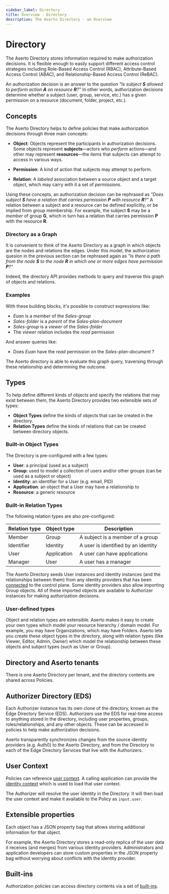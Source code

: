 ```yaml
---
sidebar_label: Directory
title: Overview - Directory
description: The Aserto Directory - an Overview
---
```


# Directory

The Aserto Directory stores information required to make authorization decisions. It is flexible enough to easily
support different access control strategies including Role-Based Access Control (RBAC), Attribute-Based Access Control
(ABAC), and Relationship-Based Access Control (ReBAC).

An authorization decision is an answer to the question *"Is subject __S__ allowed to perform action __A__ on resource __R__?"*
In other words, authorization decisions determine whether a subject (user, group, service, etc.) has a given permission on a resource
(document, folder, project, etc.).


## Concepts

The Aserto Directory helps to define policies that make authorization decisions through three main concepts:
* __Object__: Objects represent the participants in authorization decisions. Some objects represent __subjects__&mdash;actors who _perform_
  actions&mdash;and other may represent __resources__&mdash;the items that subjects can attempt to access in various ways.

* __Permission__: A kind of action that subjects may attempt to perform.

* __Relation__: A _labeled_ association between a source object and a target object, which may carry with it a set of
  _permissions_.

Using these concepts, an authorization decision can be rephrased as *"Does subject __S__ have a relation that carries
permission __P__ with resource __R__?"* A relation between a subject and a resource can be defined explicitly, or be implied from
group membership. For example, the subject __S__ may be a _member_ of group __G__, which in turn has a relation that
carries permission __P__ with the resource __R__.

### Directory as a Graph

It is convenient to think of the Aserto Directory as a graph in which objects are the nodes and relations the edges.
Under this model, the authorization quesion in the previous section can be rephrased again as *"Is there a path from
the node __S__ to the node __R__ in which one or more edges have permission __P__?"*

Indeed, the directory API provides methods to query and traverse this graph of objects and relations.

### Examples

With these building blocks, it's possible to construct expressions like:
* *Euan* is a *member* of the *Sales-group*
* *Sales-folder* is a *parent* of the *Sales-plan-document*
* *Sales-group* is a *viewer* of the *Sales-folder*
* The *viewer* relation includes the *read* permission

And answer queries like:
* Does *Euan* have the *read* permission on the *Sales-plan-document* ?

The Aserto directory is able to evaluate this graph query, traversing through these relationship and determining the outcome.

## Types

To help define different kinds of objects and specify the relations that may exist between them, the Aserto Directory
provides two extensible sets of types:
* __Object Types__ define the kinds of objects that can be created in the directory.
* __Relation Types__ define the kinds of relations that can be created between directory objects.


### Built-in Object Types

The Directory is pre-configured with a few types:
* **User**: a principal (used as a subject)
* **Group**: used to model a collection of users and/or other groups (can be used as a subject or object)
* **Identity**: an identifier for a User (e.g. email, PID)
* **Application**: an object that a User may have a relationship to
* **Resource**: a generic resource

### Built-in Relation Types

The following relation types are also pre-configured:


| Relation type | Object type | Description                         |
|---------------|-------------|-------------------------------------|
| Member        | Group       | A subject is a member of a group    |
| Identifier    | Identity    | A user is identified by an identity |
| User          | Application | A user can have applications        |
| Manager       | User        | A user has a manager                |


The Aserto Directory seeds User instances and Identity instances (and the relationships between them) from
any identity providers that has been [connected](connections) to the control plane.  Some identity
providers also allow importing Group objects. All of these imported objects are available to Authorizer instances
for making authorization decisions.

### User-defined types

Object and relation types are extensible. Aserto makes it easy to create your own types
which model your resource hierarchy / domain model. For example, you may have Organizations, which may have Folders.
Aserto lets you create these object types in the directory, along with relation types (like Viewer, Editor, Admin, Owner)
which model the relationship between these objects and subject types (such as User or Group).

## Directory and Aserto tenants

There is one Aserto Directory per tenant, and the directory contents are shared across Policies.

## Authorizer Directory (EDS)

Each Authorizer instance has its own clone of the directory, known as the Edge Directory Service (EDS).
Authorizers use the EDS for real-time access to anything stored in the directory, including user properties,
groups, roles/relationships, and any other objects. These can be accessed in policies to help make authorization decisions.

Aserto transparently synchronizes changes from the source identity providers (e.g. Auth0) to the Aserto
Directory, and from the Directory to each of the Edge Directory Services that live with the
Authorizers.

## User Context

Policies can reference [user context](policy/overview#user-context). A calling application can
provide the [identity context](../apis/authorizer/identity-context) which is used to load that user context.

The Authorizer will resolve the user identity in the Directory. It will then load the user context and make it available to the Policy as `input.user`.

## Extensible properties

Each object has a JSON property bag that allows storing additional information for that object.

For example, the Aserto Directory stores a read-only replica of the user data it receives (and merges) from various
identity providers. Administrators and application developers can store custom properties in the JSON property bag without
worrying about conflicts with the identity provider.

## Built-ins

Authorization policies can access directory contents via a set of [built-ins](../apis/authorizer/built-ins).
